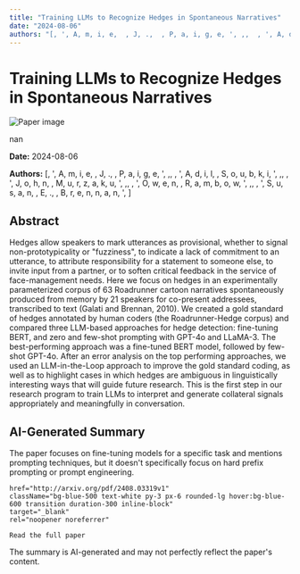 ```yaml
---
title: "Training LLMs to Recognize Hedges in Spontaneous Narratives"
date: "2024-08-06"
authors: "[, ', A, m, i, e,  , J, .,  , P, a, i, g, e, ', ,,  , ', A, d, i, l,  , S, o, u, b, k, i, ', ,,  , ', J, o, h, n,  , M, u, r, z, a, k, u, ', ,,  , ', O, w, e, n,  , R, a, m, b, o, w, ', ,,  , ', S, u, s, a, n,  , E, .,  , B, r, e, n, n, a, n, ', ]"
---
```



<div className="bg-gray-800 text-white min-h-screen p-8">
  <h1 className="text-4xl font-bold mb-6">Training LLMs to Recognize Hedges in Spontaneous Narratives</h1>

  <div className="mb-8">
    <Image
      src="/images/papers/Training LLMs to Recognize Hedges in Spontaneous Narratives.png"
      alt="Paper image"
      width={800}
      height={600}
      layout="responsive"
      className="rounded-lg"
    />
    <p className="text-sm text-gray-400 mt-2">nan</p>
  </div>

  <p className="text-gray-300 mb-2"><strong>Date:</strong> 2024-08-06</p>
  <p className="text-gray-300 italic mb-6"><strong>Authors:</strong> [, ', A, m, i, e,  , J, .,  , P, a, i, g, e, ', ,,  , ', A, d, i, l,  , S, o, u, b, k, i, ', ,,  , ', J, o, h, n,  , M, u, r, z, a, k, u, ', ,,  , ', O, w, e, n,  , R, a, m, b, o, w, ', ,,  , ', S, u, s, a, n,  , E, .,  , B, r, e, n, n, a, n, ', ]</p>

  <div className="bg-gray-700 p-6 rounded-lg mb-8">
    <h2 className="text-2xl font-semibold mb-4">Abstract</h2>
    <p>Hedges allow speakers to mark utterances as provisional, whether to signal
non-prototypicality or "fuzziness", to indicate a lack of commitment to an
utterance, to attribute responsibility for a statement to someone else, to
invite input from a partner, or to soften critical feedback in the service of
face-management needs. Here we focus on hedges in an experimentally
parameterized corpus of 63 Roadrunner cartoon narratives spontaneously produced
from memory by 21 speakers for co-present addressees, transcribed to text
(Galati and Brennan, 2010). We created a gold standard of hedges annotated by
human coders (the Roadrunner-Hedge corpus) and compared three LLM-based
approaches for hedge detection: fine-tuning BERT, and zero and few-shot
prompting with GPT-4o and LLaMA-3. The best-performing approach was a
fine-tuned BERT model, followed by few-shot GPT-4o. After an error analysis on
the top performing approaches, we used an LLM-in-the-Loop approach to improve
the gold standard coding, as well as to highlight cases in which hedges are
ambiguous in linguistically interesting ways that will guide future research.
This is the first step in our research program to train LLMs to interpret and
generate collateral signals appropriately and meaningfully in conversation.</p>
  </div>

  <div className="bg-gray-700 p-6 rounded-lg mb-8">
    <h2 className="text-2xl font-semibold mb-4">AI-Generated Summary</h2>
    <p>The paper focuses on fine-tuning models for a specific task and mentions prompting techniques, but it doesn't specifically focus on hard prefix prompting or prompt engineering.</p>
  </div>


    href="http://arxiv.org/pdf/2408.03319v1"
    className="bg-blue-500 text-white py-3 px-6 rounded-lg hover:bg-blue-600 transition duration-300 inline-block"
    target="_blank"
    rel="noopener noreferrer"
  >
    Read the full paper
  </a>

  <p className="text-sm text-gray-400 mt-8">
    The summary is AI-generated and may not perfectly reflect the paper's content.
  </p>
</div>
